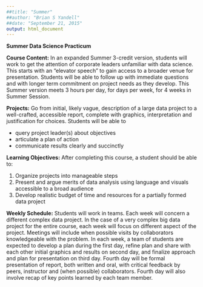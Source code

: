```yaml
---
##title: "Summer"
##author: "Brian S Yandell"
##date: "September 21, 2015"
output: html_document
---
```


**Summer Data Science Practicum**  

**Course Content:**
In an expanded Summer 3-credit version, students will work to get the attention of corporate leaders unfamiliar with data science. This starts with an “elevator speech” to gain access to a broader venue for presentation. Students will be able to follow up with immediate questions and with longer term commitment on project needs as they develop. This Summer version meets 3 hours per day, for days per week, for 4 weeks in Summer Session.

**Projects:** Go from initial, likely vague, description of a large data project to a well-crafted, accessible report, complete with graphics, interpretation and justification for choices. Students will be able to

* query project leader(s) about objectives
* articulate a plan of action
* communicate results clearly and succinctly

**Learning Objectives:** After completing this course, a student should be able to:

1. Organize projects into manageable steps
2. Present and argue merits of data analysis using language and visuals accessible to a broad audience
3. Develop realistic budget of time and resources for a partially formed data project

**Weekly Schedule:**
Students will work in teams. Each week will concern a different complex data project. In the case of a very complex big data project for the entire course, each week will focus on different aspect of the project. Meetings will include when possible visits by collaborators knowledgeable with the problem.
In each week, a team of students are expected to develop a plan during the first day, refine plan and share with each other initial graphics and results on second day, and finalize approach and plan for presentation on third day. Fourth day will be formal presentation of report, both written and oral, with critical feedback by peers, instructor and (when possible) collaborators. Fourth day will also involve recap of key points learned by each team member.